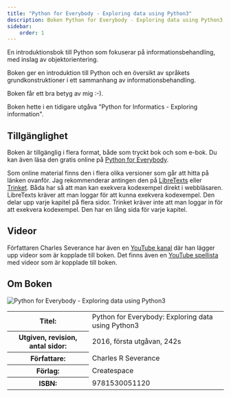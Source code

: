 ```yaml
---
title: "Python for Everybody - Exploring data using Python3" 
description: Boken Python for Everybody - Exploring data using Python3.
sidebar:
    order: 1
---
```



En introduktionsbok till Python som fokuserar på informationsbehandling, med inslag av objektorientering. 

Boken ger en introduktion till Python och en översikt av språkets grundkonstruktioner i ett sammanhang av informationsbehandling.

Boken får ett bra betyg av mig :-).

Boken hette i en tidigare utgåva "Python for Informatics - Exploring information".



## Tillgänglighet
Boken är tillgänglig i flera format, både som tryckt bok och som e-bok. Du kan även läsa den gratis online på [Python for Everybody](https://www.py4e.com/book).

Som online material finns den i flera olika versioner som går att hitta på länken ovanför. Jag rekommenderar antingen den på [LibreTexts](https://eng.libretexts.org/Bookshelves/Computer_Science/Programming_Languages/Python_for_Everybody_(Severance)) eller [Trinket](https://books.trinket.io/pfe/index.html). Båda har så att man kan exekvera kodexempel direkt i webbläsaren. LibreTexts kräver att man loggar för att kunna exekvera kodexempel. Den delar upp varje kapitel på flera sidor. Trinket kräver inte att man loggar in för att exekvera kodexempel. Den har en lång sida för varje kapitel.


## Videor

Författaren Charles Severance har även en [YouTube kanal](https://www.youtube.com/user/csev) där han lägger upp videor som är kopplade till boken. Det finns även en [YouTube spellista](https://www.youtube.com/playlist?list=PLlRFEj9H3Oj7Bp8-DfGpfAfDBiblRfl5p) med videor som är kopplade till boken.



## Om Boken

<Image 
    src={pfeImage} alt="Python for Everybody - Exploring data using Python3"
/>

<table>
<tr><th>Titel:</th><td>Python for Everybody: Exploring data using Python3</td></tr>
<tr><th>Utgiven, revision, antal sidor:</th><td>2016, första utgåvan, 242s</td></tr>
<tr><th>Författare:</th><td>Charles R Severance </td></tr>
<tr><th>Förlag:</th><td>Createspace</td></tr>
<tr><th>ISBN:</th><td>9781530051120</td></tr>
</table>
